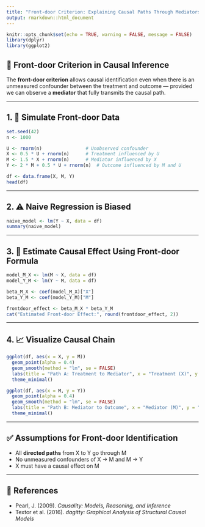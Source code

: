 ```yaml
---
title: "Front-door Criterion: Explaining Causal Paths Through Mediators"
output: rmarkdown::html_document
---
```


```r
knitr::opts_chunk$set(echo = TRUE, warning = FALSE, message = FALSE)
library(dplyr)
library(ggplot2)
```

## 🚪 Front-door Criterion in Causal Inference

The **front-door criterion** allows causal identification even when there is an unmeasured confounder between the treatment and outcome — provided we can observe a **mediator** that fully transmits the causal path.

---

## 1. 🎯 Simulate Front-door Data

```r
set.seed(42)
n <- 1000

U <- rnorm(n)                # Unobserved confounder
X <- 0.5 * U + rnorm(n)      # Treatment influenced by U
M <- 1.5 * X + rnorm(n)      # Mediator influenced by X
Y <- 2 * M + 0.5 * U + rnorm(n)  # Outcome influenced by M and U

df <- data.frame(X, M, Y)
head(df)
```

---

## 2. ⚠️ Naive Regression is Biased

```r
naive_model <- lm(Y ~ X, data = df)
summary(naive_model)
```

---

## 3. 🧠 Estimate Causal Effect Using Front-door Formula

```r
model_M_X <- lm(M ~ X, data = df)
model_Y_M <- lm(Y ~ M, data = df)

beta_M_X <- coef(model_M_X)["X"]
beta_Y_M <- coef(model_Y_M)["M"]

frontdoor_effect <- beta_M_X * beta_Y_M
cat("Estimated Front-door Effect:", round(frontdoor_effect, 2))
```

---

## 4. 📈 Visualize Causal Chain

```r
ggplot(df, aes(x = X, y = M))
  geom_point(alpha = 0.4)
  geom_smooth(method = "lm", se = FALSE)
  labs(title = "Path A: Treatment to Mediator", x = "Treatment (X)", y = "Mediator (M)")
  theme_minimal()
```

```r
ggplot(df, aes(x = M, y = Y))
  geom_point(alpha = 0.4)
  geom_smooth(method = "lm", se = FALSE)
  labs(title = "Path B: Mediator to Outcome", x = "Mediator (M)", y = "Outcome (Y)")
  theme_minimal()
```

---

## ✅ Assumptions for Front-door Identification

- All **directed paths** from X to Y go through M
- No unmeasured confounders of X → M and M → Y
- X must have a causal effect on M

---

## 📖 References

- Pearl, J. (2009). *Causality: Models, Reasoning, and Inference*
- Textor et al. (2016). *dagitty: Graphical Analysis of Structural Causal Models*